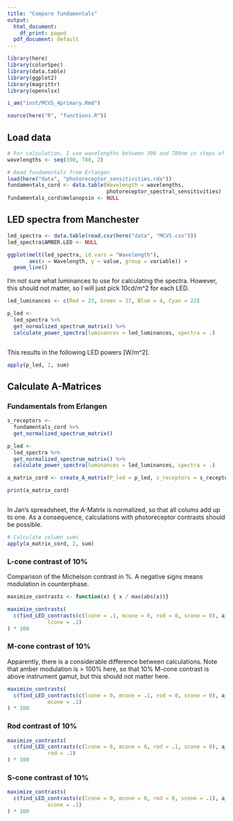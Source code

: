 ```yaml
---
title: "Compare fundamentals"
output:
  html_document:
    df_print: paged
  pdf_document: default
---
```


```r

library(here)
library(colorSpec)
library(data.table)
library(ggplot2)
library(magrittr)
library(openxlsx)

i_am("inst/MCVS_4primary.Rmd")

source(here("R", "functions.R"))

```

## Load data

```r

# For calculation, I use wavelengths between 390 and 780nm in steps of 2nm
wavelengths <- seq(390, 780, 2)

# Read fundamentals from Erlangen
load(here("data", "photoreceptor_sensitivities.rda"))
fundamentals_cord <- data.table(Wavelength = wavelengths, 
                                photoreceptor_spectral_sensitivities)
fundamentals_cord$melanopsin <- NULL

```

## LED spectra from Manchester

```r

led_spectra <- data.table(read.csv(here("data", "MCVS.csv")))
led_spectra$AMBER.LED <- NULL

ggplot(melt(led_spectra, id.vars = "Wavelength"), 
       aes(x = Wavelength, y = value, group = variable)) +
  geom_line() 

```

I'm not sure what luminances to use for calculating the spectra. However, this should not matter, so I will just pick 10cd/m^2 for each LED.

```r

led_luminances <- c(Red = 23, Green = 27, Blue = 4, Cyan = 22)

p_led <- 
  led_spectra %>%
  get_normalized_spectrum_matrix() %>%
  calculate_power_spectra(luminances = led_luminances, spectra = .)



```

This results in the following LED powers [W/m^2].

```r

apply(p_led, 2, sum)

```

## Calculate A-Matrices

### Fundamentals from Erlangen

```r

s_receptors <- 
  fundamentals_cord %>%
  get_normalized_spectrum_matrix() 

p_led <- 
  led_spectra %>%
  get_normalized_spectrum_matrix() %>%
  calculate_power_spectra(luminances = led_luminances, spectra = .)

a_matrix_cord <- create_A_matrix(P_led = p_led, s_receptors = s_receptors)

print(a_matrix_cord)



```
In Jan's spreadsheet, the A-Matrix is normalized, so that all colums add up to one. As a consequence, calculations with photoreceptor contrasts should be possible.

```r

# Calculate column sums
apply(a_matrix_cord, 2, sum)

```

### L-cone contrast of 10%

Comparison of the Michelson contrast in %. A negative signs means modulation in counterphase.

```r

maximize_contrasts <- function(x) { x / max(abs(x))}

maximize_contrasts(
  c(find_LED_contrasts(c(lcone = .1, mcone = 0, rod = 0, scone = 0), a_matrix_cord),
             lcone = .1)
) * 100

```

### M-cone contrast of 10%

Apparently, there is a considerable difference between calculations. Note that amber modulation is > 100% here, so that 10% M-cone contrast is above instrument gamut, but this should not matter here.

```r

maximize_contrasts(
  c(find_LED_contrasts(c(lcone = 0, mcone = .1, rod = 0, scone = 0), a_matrix_cord),
             mcone = .1)
) * 100

```
### Rod contrast of 10%

```r

maximize_contrasts(
  c(find_LED_contrasts(c(lcone = 0, mcone = 0, rod = .1, scone = 0), a_matrix_cord),
             rod = .1)
) * 100

```

### S-cone contrast of 10%

```r

maximize_contrasts(
  c(find_LED_contrasts(c(lcone = 0, mcone = 0, rod = 0, scone = .1), a_matrix_cord),
             scone = .1)
) * 100

```
